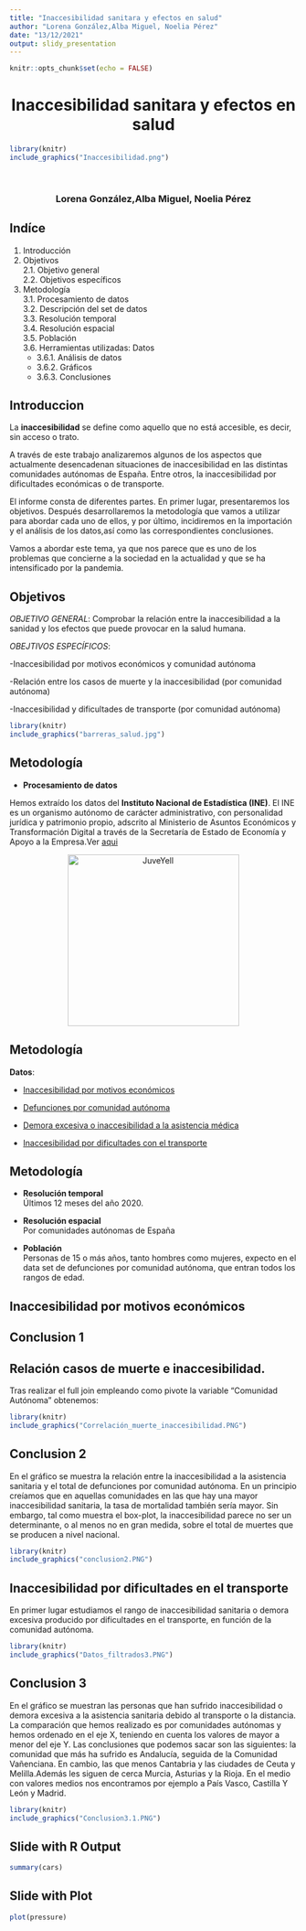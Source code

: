 ```yaml
---
title: "Inaccesibilidad sanitara y efectos en salud"
author: "Lorena González,Alba Miguel, Noelia Pérez"
date: "13/12/2021"
output: slidy_presentation
---
```



```r
knitr::opts_chunk$set(echo = FALSE)
```

<center>
<h1> Inaccesibilidad sanitara y efectos en salud
</center>

```r
library(knitr)
include_graphics("Inaccesibilidad.png")
```

\

<center>
<h3> Lorena González,Alba Miguel, Noelia Pérez
</center>



## Indíce

1. Introducción
2. Objetivos
  \
  2.1. Objetivo general
  \
  2.2. Objetivos específicos
3. Metodología
  \
  3.1. Procesamiento de datos
  \
  3.2. Descripción del set de datos
  \
  3.3. Resolución temporal
  \
  3.4. Resolución espacial
  \
  3.5. Población
  \
  3.6. Herramientas utilizadas: Datos
  \
    - 3.6.1. Análisis de datos
    \
    - 3.6.2. Gráficos
    \
    - 3.6.3. Conclusiones
  

## Introduccion


La **inaccesibilidad** se define como aquello que no está accesible, es decir, sin acceso o trato.

A través de este trabajo analizaremos algunos de los aspectos que actualmente desencadenan situaciones de inaccesibilidad en las distintas comunidades autónomas de España. Entre otros, la inaccesibilidad por dificultades económicas o de transporte.

El informe consta de diferentes partes. En primer lugar, presentaremos los objetivos. Después desarrollaremos la metodología que vamos a utilizar para abordar cada uno de ellos, y por último, incidiremos en la importación y el análisis de los datos,así como las correspondientes conclusiones.

Vamos a abordar este tema, ya que nos parece que es uno de los problemas que concierne a la sociedad en la actualidad y que se ha intensificado por la pandemia.  


## Objetivos

*OBJETIVO GENERAL*: Comprobar la relación entre la inaccesibilidad a la sanidad y los efectos que puede provocar en la salud humana.

*OBEJTIVOS ESPECÍFICOS*:

-Inaccesibilidad por motivos económicos y comunidad autónoma

-Relación entre los casos de muerte y la inaccesibilidad (por comunidad autónoma)

-Inaccesibilidad y dificultades de transporte (por comunidad autónoma)

```r
library(knitr)
include_graphics("barreras_salud.jpg")
```

## Metodología

* **Procesamiento de datos**

Hemos extraído los datos del **Instituto Nacional de Estadística (INE)**. El INE es un organismo autónomo de carácter administrativo, con personalidad jurídica y patrimonio propio, adscrito al Ministerio de Asuntos Económicos y Transformación Digital a través de la Secretaría de Estado de Economía y Apoyo a la Empresa.Ver [aqui](https://www.ine.es/index.htm)

<div>
<p style = 'text-align:center;'>
<img src="https://www.ine.es/infografias/calidadvida/img/logoinecaja.jpg" alt="JuveYell" width="300px">
</p>
</div>


## Metodología

**Datos**: 

- [Inaccesibilidad por motivos económicos](https://www.ine.es/jaxi/Tabla.htm?path=/t15/p420/a2019/p02/l0/&file=05016.px&L=0)

- [Defunciones por comunidad autónoma](https://www.ine.es/jaxi/Datos.htm?tpx=21856)

- [Demora excesiva o inaccesibilidad a la asistencia médica](https://www.ine.es/jaxi/Tabla.htm?path=/t15/p419/a2017/p02/l0/&file=05004.px&L=0)

- [Inaccesibilidad por dificultades con el transporte](https://www.ine.es/jaxi/Tabla.htm?path=/t15/p420/a2019/p02/l0/&file=05010.px&L=0)

## Metodología

* **Resolución temporal**
\
Últimos 12 meses del año 2020.

* **Resolución espacial**
\
Por comunidades autónomas de España

* **Población**
\
Personas de 15 o más años, tanto hombres como mujeres, expecto en el data set de defunciones por comunidad autónoma, que entran todos los rangos de edad.


## Inaccesibilidad por motivos económicos


## Conclusion 1


## Relación casos de muerte e inaccesibilidad.

Tras realizar el full join empleando como pivote la variable "Comunidad Autónoma" obtenemos:

```r
library(knitr)
include_graphics("Correlación_muerte_inaccesibilidad.PNG")
```

## Conclusion 2

En el gráfico se muestra la relación entre la inaccesibilidad a la asistencia sanitaria y el total de defunciones por comunidad autónoma. 
En un principio creíamos que en aquellas comunidades en las que hay una mayor inaccesibilidad sanitaria, la tasa de mortalidad también sería mayor. Sin embargo, tal como muestra el box-plot, la inaccesibilidad parece no ser un determinante, o al menos no en gran medida, sobre el total de muertes que se producen a nivel nacional. 


```r
library(knitr)
include_graphics("conclusion2.PNG")
```

## Inaccesibilidad por dificultades en el transporte

En primer lugar estudiamos el rango de inaccesibilidad sanitaria o demora excesiva producido por dificultades en el transporte, en función de la comunidad autónoma.

```r
library(knitr)
include_graphics("Datos_filtrados3.PNG")
```

## Conclusion 3

En el gráfico se muestran las personas que han sufrido inaccesibilidad o demora excesiva a la asistencia sanitaria debido al transporte o la distancia.
La comparación que hemos realizado es por comunidades autónomas y hemos ordenado en el eje X, teniendo en cuenta los valores de mayor a menor del eje Y. Las conclusiones que podemos sacar son las siguientes: la comunidad que más ha sufrido es Andalucía, seguida de la Comunidad Vañenciana. En cambio, las que menos Cantabria y las ciudades de Ceuta y Melilla.Además les siguen de cerca Murcia, Asturias y la Rioja. En el medio con valores medios nos encontramos por ejemplo a País Vasco, Castilla Y León y Madrid.

```r
library(knitr)
include_graphics("Conclusion3.1.PNG")
```


## Slide with R Output

```r
summary(cars)
```

## Slide with Plot

```r
plot(pressure)
```

